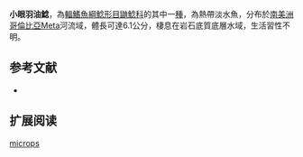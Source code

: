 {{Speciesbox
| name = 小眼羽油鯰
| image = 
| image_width = 250px
| status = NE
| status_system = IUCN3.1
| genus = Imparfinis
| species = microps
| authority = Eigenmann & Fisher, 1916
| synonyms = *''Heptapterus microps '',Eigenmann & Fisher, 1916 
}}

'''小眼羽油鯰'''，為[[輻鰭魚綱|輻鰭魚綱]][[鯰形目|鯰形目]][[鼬鯰科|鼬鯰科]]的其中一[[種|種]]，為熱帶淡水魚，分布於[[南美洲|南美洲]][[哥倫比亞|哥倫比亞]]Meta河流域，體長可達6.1公分，棲息在岩石底質底層水域，生活習性不明。

==参考文献==
*{{FishBase_species|genus=Imparfinis|species=microps|year=2015|month=6}}

== 扩展阅读 ==
{{refbegin}}
{{wikispecies-inline|Imparfinis microps|小眼羽油鯰}}
{{refend}}
{{Taxonbar|from=Q5590192}}

[[Category:羽油鯰屬|microps]]